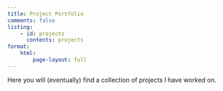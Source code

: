 ```yaml
---
title: Project Portfolio
comments: false
listing:
    - id: projects
      contents: projects
format:
    html:
        page-layout: full
---
```


Here you will (eventually) find a collection of projects I have worked on.

:::{#projects}
:::